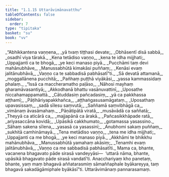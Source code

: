 ```yaml
---
title: "1.1.15 Uttarāvimānavatthu"
tableOfContents: false
sidebar:
  order: 7
type: "tipitaka"
basket: "su"
book: "vv"
---
```



<DynamicBreadcrumb />

<Division number="124" book="vv">

<Paragraph number="139" type="verses" book="vv">
_“Abhikkantena vaṇṇena,_  
_yā tvaṃ tiṭṭhasi devate;_  
_Obhāsentī disā sabbā,_  
_osadhī viya tārakā._  

</Paragraph>

</Division>
<Division number="125" book="vv">

<Paragraph number="140" type="verses" book="vv">
_Kena tetādiso vaṇṇo,_  
_kena te idha mijjhati;_  
_Uppajjanti ca te bhogā,_  
_ye keci manaso piyā._  

</Paragraph>

</Division>
<Division number="126" book="vv">

<Paragraph number="141" type="verses" book="vv">
_Pucchāmi taṃ devi mahānubhāve,_  
_Manussabhūtā kimakāsi puññaṃ;_  
_Kenāsi evaṃ jalitānubhāvā,_  
_Vaṇṇo ca te sabbadisā pabhāsatī”ti._  

</Paragraph>

</Division>
<Division number="127" book="vv">

<Paragraph number="142" type="verses" book="vv">
_Sā devatā attamanā,_  
_moggallānena pucchitā;_  
_Pañhaṃ puṭṭhā viyākāsi,_  
_yassa kammassidaṃ phalaṃ._  

</Paragraph>

</Division>
<Division number="128" book="vv">

<Paragraph number="143" type="verses" book="vv">
_“Issā ca maccheramatho paḷāso,_  
_Nāhosi mayhaṃ gharamāvasantiyā;_  
_Akkodhanā bhattu vasānuvattinī,_  
_Uposathe niccahamappamattā._  

</Paragraph>

</Division>
<Division number="129" book="vv">

<Paragraph number="144" type="verses" book="vv">
_Cātuddasiṃ pañcadasiṃ,_  
_yā ca pakkhassa aṭṭhamī;_  
_Pāṭihāriyapakkhañca,_  
_aṭṭhaṅgasusamāgataṃ._  

</Paragraph>

</Division>
<Division number="130" book="vv">

<Paragraph number="145" type="verses" book="vv">
_Uposathaṃ upavasissaṃ,_  
_sadā sīlesu saṃvutā;_  
_Saññamā saṃvibhāgā ca,_  
_vimānaṃ āvasāmahaṃ._  

</Paragraph>

</Division>
<Division number="131" book="vv">

<Paragraph number="146" type="verses" book="vv">
_Pāṇātipātā viratā,_  
_musāvādā ca saññatā;_  
_Theyyā ca aticārā ca,_  
_majjapānā ca ārakā._  

</Paragraph>

</Division>
<Division number="132" book="vv">

<Paragraph number="147" type="verses" book="vv">
_Pañcasikkhāpade ratā,_  
_ariyasaccāna kovidā;_  
_Upāsikā cakkhumato,_  
_gotamassa yasassino._  

</Paragraph>

</Division>
<Division number="133" book="vv">

<Paragraph number="148" type="verses" book="vv">
_Sāhaṃ sakena sīlena,_  
_yasasā ca yasassinī;_  
_Anubhomi sakaṃ puññaṃ,_  
_sukhitā camhināmayā._  

</Paragraph>

</Division>
<Division number="134" book="vv">

<Paragraph number="149" type="verses" book="vv">
_Tena metādiso vaṇṇo,_  
_tena me idha mijjhati;_  
_Uppajjanti ca me bhogā,_  
_ye keci manaso piyā._  

</Paragraph>

</Division>
<Division number="135" book="vv">

<Paragraph number="150" type="verses" book="vv">
_Akkhāmi te bhikkhu mahānubhāva,_  
_Manussabhūtā yamahaṃ akāsiṃ;_  
_Tenamhi evaṃ jalitānubhāvā,_  
_Vaṇṇo ca me sabbadisā pabhāsatīti._  

</Paragraph>

</Division>
<Division number="136" book="vv">

<Paragraph number="151" book="vv">
Mama ca, bhante, vacanena bhagavato pāde sirasā vandeyyāsi—  ‘uttarā nāma, bhante, upāsikā bhagavato pāde sirasā vandatī’ti. Anacchariyaṃ kho panetaṃ, bhante, yaṃ maṃ bhagavā aññatarasmiṃ sāmaññaphale byākareyya, taṃ bhagavā sakadāgāmiphale byākāsī”ti.

</Paragraph>
</Division>

<Paragraph number="152" type="center" book="vv">
Uttarāvimānaṃ pannarasamaṃ.
</Paragraph>